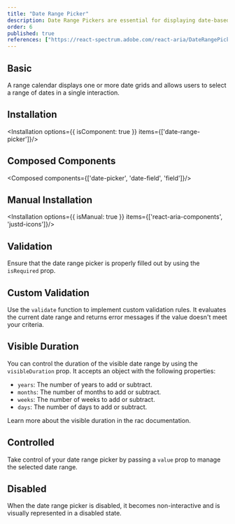 ```yaml
---
title: "Date Range Picker"
description: Date Range Pickers are essential for displaying date-based information clearly and enhancing user interaction with precise date selections.
order: 6
published: true
references: ["https://react-spectrum.adobe.com/react-aria/DateRangePicker.html#props"]
---
```


## Basic

A range calendar displays one or more date grids and allows users to select a range of dates in a single interaction.
<How minW72 toUse="date-and-time/date-range-picker/date-range-picker-demo" />

## Installation
<Installation options={{ isComponent: true }} items={['date-range-picker']}/>

## Composed Components
<Composed components={['date-picker', 'date-field', 'field']}/>

## Manual Installation
<Installation options={{ isManual: true }} items={['react-aria-components', 'justd-icons']}/>

<SourceCode toShow='date-range-picker'/>

## Validation
Ensure that the date range picker is properly filled out by using the `isRequired` prop.
<How minW72 toUse="date-and-time/date-range-picker/date-range-picker-validation-demo" />

## Custom Validation
Use the `validate` function to implement custom validation rules. It evaluates the current date range and returns error messages if the value doesn't meet your criteria.
<How minW72 toUse="date-and-time/date-range-picker/date-range-picker-custom-validation-demo" />

## Visible Duration
You can control the duration of the visible date range by using the `visibleDuration` prop. It accepts an object with the following properties:
* `years`: The number of years to add or subtract.
* `months`: The number of months to add or subtract.
* `weeks`: The number of weeks to add or subtract.
* `days`: The number of days to add or subtract.

Learn more about the <NewTab href='https://react-spectrum.adobe.com/react-aria/RangeCalendar.html#multi-month'>visible duration</NewTab> in the rac documentation.

<How minW72 toUse="date-and-time/date-range-picker/date-range-picker-visible-duration-demo" />

## Controlled
Take control of your date range picker by passing a `value` prop to manage the selected date range.
<How minW72 toUse="date-and-time/date-range-picker/date-range-picker-controlled-demo" />

## Disabled
When the date range picker is disabled, it becomes non-interactive and is visually represented in a disabled state.
<How minW72 toUse="date-and-time/date-range-picker/date-range-picker-disabled-demo" />
